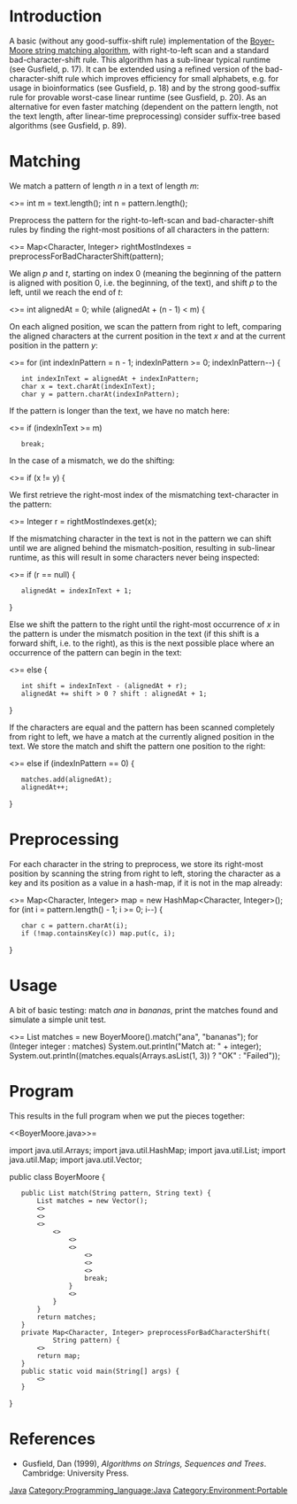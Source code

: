 =Introduction=
  
A basic (without any good-suffix-shift rule) implementation of the [http://en.wikipedia.org/wiki/Boyer-Moore_string_search_algorithm Boyer-Moore string matching algorithm], with right-to-left scan and a standard bad-character-shift rule. This algorithm has a sub-linear typical runtime (see Gusfield, p. 17). It can be extended using a refined version of the bad-character-shift rule which improves efficiency for small alphabets, e.g. for usage in bioinformatics (see Gusfield, p. 18) and by the strong good-suffix rule for provable worst-case linear runtime (see Gusfield, p. 20). As an alternative for even faster matching (dependent on the pattern length, not the text length, after linear-time preprocessing) consider suffix-tree based algorithms (see Gusfield, p. 89).

=Matching=

We match a pattern of length ''n'' in a text of length ''m'':

<codeblock language=java>
<<lengths>>=
int m = text.length();
int n = pattern.length();
</codeblock>

Preprocess the pattern for the right-to-left-scan and bad-character-shift rules by finding the right-most positions of all characters in the pattern:

<codeblock language=java>
<<preprop_call>>=
Map<Character, Integer> rightMostIndexes = preprocessForBadCharacterShift(pattern);
</codeblock>

We align ''p'' and ''t'', starting on index 0 (meaning the beginning of the pattern is aligned with position 0, i.e. the beginning, of the text), and shift ''p'' to the left, until we reach the end of ''t'':

<codeblock language=java>
<<align_start>>=
int alignedAt = 0;
while (alignedAt + (n - 1) < m) {
</codeblock>

On each aligned position, we scan the pattern from right to left, comparing the aligned characters at the current position in the text ''x'' and at the current position in the pattern ''y'':

<codeblock language=java>
<<loop>>=
for (int indexInPattern = n - 1; indexInPattern >= 0; indexInPattern--) {
	int indexInText = alignedAt + indexInPattern;
	char x = text.charAt(indexInText);
	char y = pattern.charAt(indexInPattern);
</codeblock>

If the pattern is longer than the text, we have no match here:

<codeblock language=java>
<<break>>=
if (indexInText >= m)
	break;
</codeblock>

In the case of a mismatch, we do the shifting:

<codeblock language=java>
<<mismatch>>=
if (x != y) {
</codeblock>

We first retrieve the right-most index of the mismatching text-character in the pattern:

<codeblock language=java>
<<get_index>>=
Integer r = rightMostIndexes.get(x);
</codeblock>

If the mismatching character in the text is not in the pattern we can shift until we are aligned behind the mismatch-position, resulting in sub-linear runtime, as this will result in some characters never being inspected:
 
<codeblock language=java>
<<big_skip>>=
if (r == null) {
	alignedAt = indexInText + 1;
}
</codeblock>

Else we shift the pattern to the right until the right-most occurrence of ''x'' in the pattern is under the mismatch position in the text (if this shift is a forward shift, i.e. to the right), as this is the next possible place where an occurrence of the pattern can begin in the text:
 
<codeblock language=java>
<<small_skip>>=
else {
	int shift = indexInText - (alignedAt + r);
	alignedAt += shift > 0 ? shift : alignedAt + 1;
}
</codeblock>

If the characters are equal and the pattern has been scanned completely from right to left, we have a match at the currently aligned position in the text. We store the match and shift the pattern one position to the right:

<codeblock language=java>
<<match>>=
else if (indexInPattern == 0) {
	matches.add(alignedAt);
	alignedAt++;
}
</codeblock>

=Preprocessing=

For each character in the string to preprocess, we store its right-most position by scanning the string from right to left, storing the character as a key and its position as a value in a hash-map, if it is not in the map already:

<codeblock language=java>
<<preprop>>=
Map<Character, Integer> map = new HashMap<Character, Integer>();
for (int i = pattern.length() - 1; i >= 0; i--) {
	char c = pattern.charAt(i);
	if (!map.containsKey(c)) map.put(c, i);
}
</codeblock>

=Usage=

A bit of basic testing: match ''ana'' in ''bananas'', print the matches found and simulate a simple unit test.

<codeblock language=java>
<<usage>>=
List<Integer> matches = new BoyerMoore().match("ana", "bananas");
for (Integer integer : matches) System.out.println("Match at: " + integer);
System.out.println((matches.equals(Arrays.asList(1, 3)) ? "OK" : "Failed"));
</codeblock>

=Program=
		
This results in the full program when we put the pieces together:

<codeblock language=java>
<<BoyerMoore.java>>=

import java.util.Arrays;
import java.util.HashMap;
import java.util.List;
import java.util.Map;
import java.util.Vector;

public class BoyerMoore {
	public List<Integer> match(String pattern, String text) {
		List<Integer> matches = new Vector<Integer>();
		<<lengths>>
		<<preprop_call>>	
		<<align_start>>
			<<loop>>
				<<break>>
				<<mismatch>>
					<<get_index>>
					<<big_skip>>
					<<small_skip>>
					break;
				}
				<<match>>
			}
		}
		return matches;
	}
	private Map<Character, Integer> preprocessForBadCharacterShift(
			String pattern) {
		<<preprop>>
		return map;
	}
	public static void main(String[] args) {
		<<usage>>
	}
}
</codeblock>

=References=

* Gusfield, Dan (1999), ''Algorithms on Strings, Sequences and Trees''. Cambridge: University Press.

[[Category:String search algorithms|Java]]
[[Category:Programming_language:Java]]
[[Category:Environment:Portable]]
